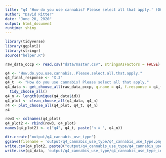 ```yaml
---
title: "q4 'How do you use cannabis? Please select all that apply.' (OCCP)"
author: "David Ritter"
date: "June 20, 2020"
output: html_document
runtime: shiny
---
```


```r
library(tidyverse)
library(ggplot2)
library(stringr)
source("helper.R")
```

```r
raw_data_occp <- read.csv("data/master.csv", stringsAsFactors = FALSE)
```

```r
q4 <- "How.do.you.use.cannabis..Please.select.all.that.apply."
q4_final_response <- "X.3"
q4_t  <- "How do you use cannabis? Please select all that apply."
q4_data <- get_choose_all(raw_data_occp, q.name = q4, f.response = q4_final_response) %>%
  tidy_choose_all()
q4_n <- length(unique(q4_data$id))
q4_plot <- clean_choose_all(q4_data, q4_n)
r4 <- plot_choose_all(q4_plot, q4_t, q4_n)
r4
```

```r
row3 <- colnames(q4_plot)
q4_plot2 <- rbind(row3, q4_plot)
names(q4_plot2) <- c("q4", q4_t, paste("n = ", q4_n))
```

```r
dir.create("output/q4_cannabis_use_type")
ggsave(filename = 'output/q4_cannabis_use_type/q4_cannabis_use_type.png', plot = r4, device = 'png')
write.csv(q4_plot2, paste0("output/q4_cannabis_use_type/q4_cannabis_use_type_", q4_n,".csv"), row.names=F)
write.csv(q4_data, 'output/q4_cannabis_use_type/q4_cannabis_use_type_ids.csv', row.names = FALSE)
```